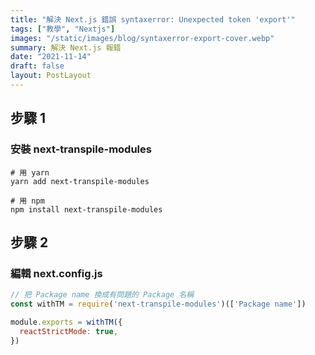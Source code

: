 ```yaml
---
title: "解決 Next.js 錯誤 syntaxerror: Unexpected token 'export'"
tags: ["教學", "Nextjs"]
images: "/static/images/blog/syntaxerror-export-cover.webp"
summary: 解決 Next.js 報錯
date: "2021-11-14"
draft: false
layout: PostLayout
---
```


## 步驟 1

### 安裝 next-transpile-modules

```bash:Terminal
# 用 yarn
yarn add next-transpile-modules

# 用 npm
npm install next-transpile-modules
```

## 步驟 2

### 編輯 next.config.js

```js:next.config.js
// 把 Package name 換成有問題的 Package 名稱
const withTM = require('next-transpile-modules')(['Package name'])

module.exports = withTM({
  reactStrictMode: true,
})
```
